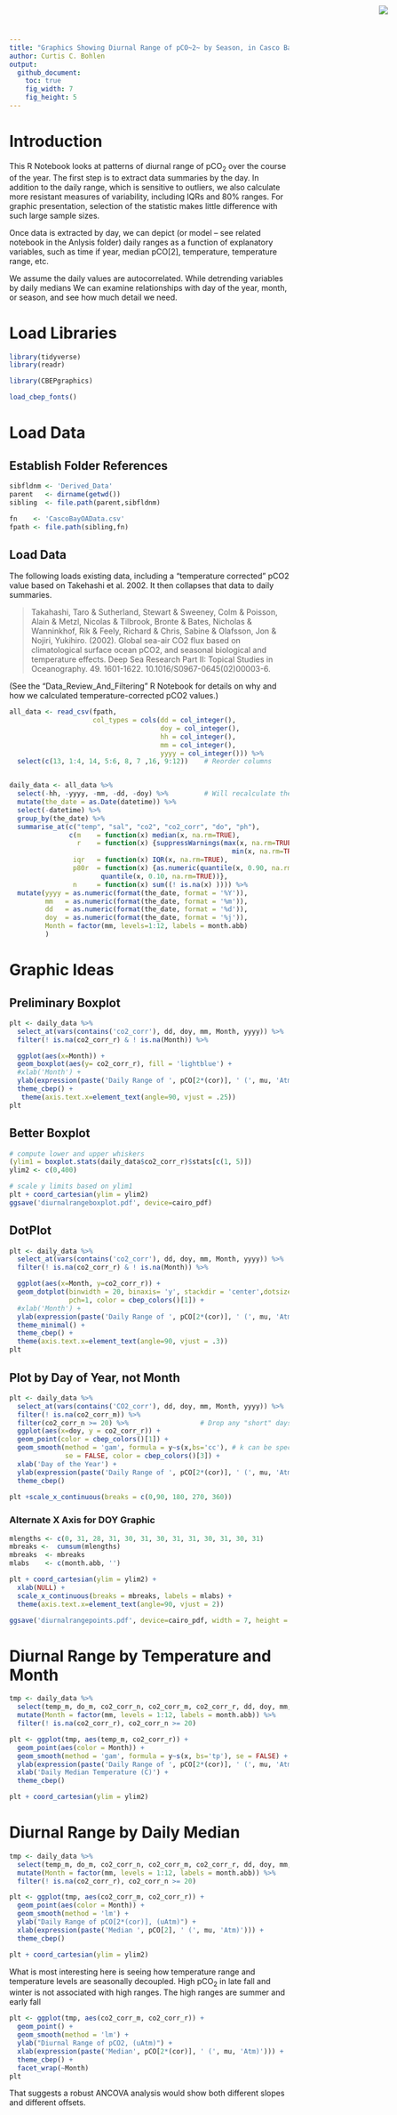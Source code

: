 ```yaml
---
title: "Graphics Showing Diurnal Range of pCO~2~ by Season, in Casco Bay Maine"
author: Curtis C. Bohlen
output:
  github_document:
    toc: true
    fig_width: 7
    fig_height: 5
---
```


<img
    src="https://www.cascobayestuary.org/wp-content/uploads/2014/04/logo_sm.jpg"
    style="position:absolute;top:10px;right:50px;" />

# Introduction
This R Notebook looks at patterns of diurnal range of pCO~2~ over the course of the year.  The first step is to extract data summaries by the day.  In addition to the daily range, which is sensitive to outliers, we also calculate more resistant measures of variability, including IQRs and 80% ranges. For graphic presentation, selection of the statistic makes little difference with such large sample sizes.

Once data is extracted by day, we can depict (or model -- see related notebook in the Anlysis folder) daily ranges as a function of explanatory variables, such as time if year, median pCO[2], temperature, temperature range, etc.

We assume the daily values are autocorrelated.  While detrending variables by daily medians We can examine relationships with day of the year, month, or season, and see how much detail we need.

# Load Libraries
```r
library(tidyverse)
library(readr)

library(CBEPgraphics)

load_cbep_fonts()
```

# Load Data
## Establish Folder References
```r
sibfldnm <- 'Derived_Data'
parent   <- dirname(getwd())
sibling  <- file.path(parent,sibfldnm)

fn    <- 'CascoBayOAData.csv'
fpath <- file.path(sibling,fn)
```


## Load Data
The following loads existing data, including a "temperature corrected" pCO2 value based on Takehashi et al. 2002. It then collapses that data to daily summaries.

> Takahashi, Taro & Sutherland, Stewart & Sweeney, Colm & Poisson, Alain &
> Metzl, Nicolas & Tilbrook, Bronte & Bates, Nicholas & Wanninkhof, Rik & Feely,
> Richard & Chris, Sabine & Olafsson, Jon & Nojiri, Yukihiro. (2002). Global
> sea-air CO2 flux based on climatological surface ocean pCO2, and seasonal
> biological and temperature effects. Deep Sea Research Part II: Topical Studies
> in Oceanography. 49. 1601-1622. 10.1016/S0967-0645(02)00003-6.

(See the "Data_Review_And_Filtering" R Notebook for details on why and how we calculated temperature-corrected pCO2 values.)

```r
all_data <- read_csv(fpath,
                     col_types = cols(dd = col_integer(), 
                                      doy = col_integer(),
                                      hh = col_integer(),
                                      mm = col_integer(),
                                      yyyy = col_integer())) %>%
  select(c(13, 1:4, 14, 5:6, 8, 7 ,16, 9:12))    # Reorder columns


daily_data <- all_data %>%
  select(-hh, -yyyy, -mm, -dd, -doy) %>%         # Will recalculate these 
  mutate(the_date = as.Date(datetime)) %>%
  select(-datetime) %>%
  group_by(the_date) %>%
  summarise_at(c("temp", "sal", "co2", "co2_corr", "do", "ph"),
               c(m    = function(x) median(x, na.rm=TRUE),
                 r    = function(x) {suppressWarnings(max(x, na.rm=TRUE) -
                                                        min(x, na.rm=TRUE))},
                iqr   = function(x) IQR(x, na.rm=TRUE),
                p80r  = function(x) {as.numeric(quantile(x, 0.90, na.rm=TRUE) -
                       quantile(x, 0.10, na.rm=TRUE))},
                n     = function(x) sum((! is.na(x) )))) %>%
  mutate(yyyy = as.numeric(format(the_date, format = '%Y')),
         mm   = as.numeric(format(the_date, format = '%m')),
         dd   = as.numeric(format(the_date, format = '%d')),
         doy  = as.numeric(format(the_date, format = '%j')),
         Month = factor(mm, levels=1:12, labels = month.abb)
         )
```

# Graphic Ideas
## Preliminary Boxplot
```r
plt <- daily_data %>%
  select_at(vars(contains('co2_corr'), dd, doy, mm, Month, yyyy)) %>%
  filter(! is.na(co2_corr_r) & ! is.na(Month)) %>%

  ggplot(aes(x=Month)) +
  geom_boxplot(aes(y= co2_corr_r), fill = 'lightblue') +
  #xlab('Month') + 
  ylab(expression(paste('Daily Range of ', pCO[2*(cor)], ' (', mu, 'Atm)'))) +
  theme_cbep() +
   theme(axis.text.x=element_text(angle=90, vjust = .25))
plt

```
## Better Boxplot
```r
# compute lower and upper whiskers
(ylim1 = boxplot.stats(daily_data$co2_corr_r)$stats[c(1, 5)])
ylim2 <- c(0,400)

# scale y limits based on ylim1
plt + coord_cartesian(ylim = ylim2)
ggsave('diurnalrangeboxplot.pdf', device=cairo_pdf)
```

## DotPlot
```r
plt <- daily_data %>%
  select_at(vars(contains('co2_corr'), dd, doy, mm, Month, yyyy)) %>%
  filter(! is.na(co2_corr_r) & ! is.na(Month)) %>%

  ggplot(aes(x=Month, y=co2_corr_r)) +
  geom_dotplot(binwidth = 20, binaxis= 'y', stackdir = 'center',dotsize = .25,
               pch=1, color = cbep_colors()[1]) +
  #xlab('Month') + 
  ylab(expression(paste('Daily Range of ', pCO[2*(cor)], ' (', mu, 'Atm)'))) +
  theme_minimal() +
  theme_cbep() +
  theme(axis.text.x=element_text(angle=90, vjust = .3))
plt
```

## Plot by Day of Year, not Month
```r
plt <- daily_data %>%
  select_at(vars(contains('CO2_corr'), dd, doy, mm, Month, yyyy)) %>%
  filter(! is.na(co2_corr_m)) %>%
  filter(co2_corr_n >= 20) %>%                  # Drop any "short" days
  ggplot(aes(x=doy, y = co2_corr_r)) +
  geom_point(color = cbep_colors()[1]) + 
  geom_smooth(method = 'gam', formula = y~s(x,bs='cc'), # k can be specified
              se = FALSE, color = cbep_colors()[3]) +
  xlab('Day of the Year') + 
  ylab(expression(paste('Daily Range of ', pCO[2*(cor)], ' (', mu, 'Atm)'))) +
  theme_cbep()
  
plt +scale_x_continuous(breaks = c(0,90, 180, 270, 360))

```

### Alternate X Axis for DOY Graphic
```r
mlengths <- c(0, 31, 28, 31, 30, 31, 30, 31, 31, 30, 31, 30, 31)
mbreaks <-  cumsum(mlengths)
mbreaks  <- mbreaks
mlabs    <- c(month.abb, '')

plt + coord_cartesian(ylim = ylim2) +
  xlab(NULL) +
  scale_x_continuous(breaks = mbreaks, labels = mlabs) +
  theme(axis.text.x=element_text(angle=90, vjust = 2))

ggsave('diurnalrangepoints.pdf', device=cairo_pdf, width = 7, height = 5)
```


# Diurnal Range by Temperature and Month
```r
tmp <- daily_data %>%
  select(temp_m, do_m, co2_corr_n, co2_corr_m, co2_corr_r, dd, doy, mm, yyyy) %>%
  mutate(Month = factor(mm, levels = 1:12, labels = month.abb)) %>%
  filter(! is.na(co2_corr_r), co2_corr_n >= 20)

plt <- ggplot(tmp, aes(temp_m, co2_corr_r)) +
  geom_point(aes(color = Month)) +
  geom_smooth(method = 'gam', formula = y~s(x, bs='tp'), se = FALSE) +
  ylab(expression(paste('Daily Range of ', pCO[2*(cor)], ' (', mu, 'Atm)'))) +
  xlab('Daily Median Temperature (C)') +
  theme_cbep()

plt + coord_cartesian(ylim = ylim2) 

```


# Diurnal Range by Daily Median
```r
tmp <- daily_data %>%
  select(temp_m, do_m, co2_corr_n, co2_corr_m, co2_corr_r, dd, doy, mm, yyyy) %>%
  mutate(Month = factor(mm, levels = 1:12, labels = month.abb)) %>%
  filter(! is.na(co2_corr_r), co2_corr_n >= 20)

plt <- ggplot(tmp, aes(co2_corr_m, co2_corr_r)) +
  geom_point(aes(color = Month)) +
  geom_smooth(method = 'lm') +
  ylab("Daily Range of pCO[2*(cor)], (uAtm)") + 
  xlab(expression(paste('Median ', pCO[2], ' (', mu, 'Atm)'))) +
  theme_cbep()

plt + coord_cartesian(ylim = ylim2) 

```
What is most interesting here is seeing how temperature range and temperature levels are seasonally decoupled.  High pCO~2~ in late fall and winter is not associated with high ranges.  The high ranges are summer and early fall


```r
plt <- ggplot(tmp, aes(co2_corr_m, co2_corr_r)) +
  geom_point() +
  geom_smooth(method = 'lm') +
  ylab("Diurnal Range of pCO2, (uAtm)") + 
  xlab(expression(paste('Median', pCO[2*(cor)], ' (', mu, 'Atm)'))) +
  theme_cbep() +
  facet_wrap(~Month)
plt
```
That suggests a robust ANCOVA analysis would show both different slopes and different offsets.
